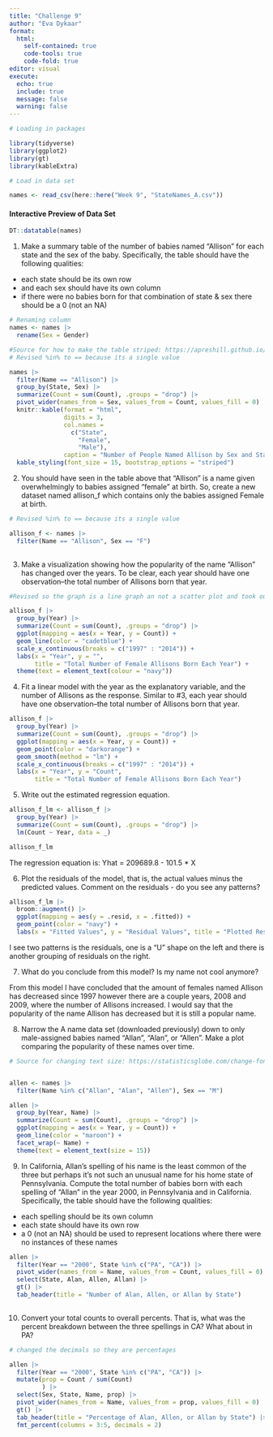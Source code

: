 ---
title: "Challenge 9"
author: "Eva Dykaar"
format: 
  html: 
    self-contained: true
    code-tools: true
    code-fold: true
editor: visual
execute: 
  echo: true
  include: true
  message: false
  warning: false
---

```{r}
# Loading in packages

library(tidyverse)
library(ggplot2)
library(gt)
library(kableExtra)
```

```{r}
# Load in data set

names <- read_csv(here::here("Week 9", "StateNames_A.csv"))
```

#### Interactive Preview of Data Set

```{r}

DT::datatable(names)

```

1)  Make a summary table of the number of babies named "Allison" for each state and the sex of the baby. Specifically, the table should have the following qualities:

-   each state should be its own row
-   and each sex should have its own column
-   if there were no babies born for that combination of state & sex there should be a 0 (not an NA)

```{r}
# Renaming column 
names <- names |>
  rename(Sex = Gender)

```

```{r}
#Source for how to make the table striped: https://apreshill.github.io/data-vis-labs-2018/05-tables.html
# Revised %in% to == because its a single value

names |>
  filter(Name == "Allison") |>
  group_by(State, Sex) |>
  summarize(Count = sum(Count), .groups = "drop") |>
  pivot_wider(names_from = Sex, values_from = Count, values_fill = 0) |>
  knitr::kable(format = "html", 
               digits = 3, 
               col.names = 
                 c("State", 
                   "Female", 
                   "Male"),
               caption = "Number of People Named Allison by Sex and State") |>
  kable_styling(font_size = 15, bootstrap_options = "striped")

```

2)  You should have seen in the table above that "Allison" is a name given overwhelmingly to babies assigned "female" at birth. So, create a new dataset named allison_f which contains only the babies assigned Female at birth.

```{r}
# Revised %in% to == because its a single value

allison_f <- names |>
  filter(Name == "Allison", Sex == "F")
  
```

3)  Make a visualization showing how the popularity of the name "Allison" has changed over the years. To be clear, each year should have one observation--the total number of Allisons born that year.

```{r}
#Revised so the graph is a line graph an not a scatter plot and took out the y axis so people do not have to tilt their heads to read this graph

allison_f |>
  group_by(Year) |>
  summarize(Count = sum(Count), .groups = "drop") |>
  ggplot(mapping = aes(x = Year, y = Count)) +
  geom_line(color = "cadetblue") +
  scale_x_continuous(breaks = c("1997" : "2014")) +
  labs(x = "Year", y = "", 
       title = "Total Number of Female Allisons Born Each Year") +
  theme(text = element_text(colour = "navy"))

```

4)  Fit a linear model with the year as the explanatory variable, and the number of Allisons as the response. Similar to #3, each year should have one observation--the total number of Allisons born that year.

```{r}

allison_f |>
  group_by(Year) |>
  summarize(Count = sum(Count), .groups = "drop") |>
  ggplot(mapping = aes(x = Year, y = Count)) +
  geom_point(color = "darkorange") +
  geom_smooth(method = "lm") +
  scale_x_continuous(breaks = c("1997" : "2014")) +
  labs(x = "Year", y = "Count",
       title = "Total Number of Female Allisons Born Each Year")

```

5)  Write out the estimated regression equation.

```{r}
allison_f_lm <- allison_f |>
  group_by(Year) |>
  summarize(Count = sum(Count), .groups = "drop") |>
  lm(Count ~ Year, data = _)

allison_f_lm
```

The regression equation is: Yhat = 209689.8 - 101.5 * X

6)  Plot the residuals of the model, that is, the actual values minus the predicted values. Comment on the residuals - do you see any patterns?

```{r}

allison_f_lm |> 
  broom::augment() |> 
  ggplot(mapping = aes(y = .resid, x = .fitted)) +
  geom_point(color = "navy") +
  labs(x = "Fitted Values", y = "Residual Values", title = "Plotted Residuals vs Fitted values")

```

I see two patterns is the residuals, one is a "U" shape on the left and there is another grouping of residuals on the right.

7)  What do you conclude from this model? Is my name not cool anymore?

From this model I have concluded that the amount of females named Allison has decreased since 1997 however there are a couple years, 2008 and 2009, where the number of Allisons increased. I would say that the popularity of the name Allison has decreased but it is still a popular name.

8)  Narrow the A name data set (downloaded previously) down to only male-assigned babies named "Allan", "Alan", or "Allen". Make a plot comparing the popularity of these names over time.

```{r}
# Source for changing text size: https://statisticsglobe.com/change-font-size-of-ggplot2-plot-in-r-axis-text-main-title-legend


allen <- names |>
  filter(Name %in% c("Allan", "Alan", "Allen"), Sex == "M")

allen |>
  group_by(Year, Name) |>
  summarize(Count = sum(Count), .groups = "drop") |>
  ggplot(mapping = aes(x = Year, y = Count)) +
  geom_line(color = "maroon") +
  facet_wrap(~ Name) +
  theme(text = element_text(size = 15))  

```

9)  In California, Allan's spelling of his name is the least common of the three but perhaps it's not such an unusual name for his home state of Pennsylvania. Compute the total number of babies born with each spelling of "Allan" in the year 2000, in Pennsylvania and in California. Specifically, the table should have the following qualities:

-   each spelling should be its own column
-   each state should have its own row
-   a 0 (not an NA) should be used to represent locations where there were no instances of these names

```{r}

allen |>
  filter(Year == "2000", State %in% c("PA", "CA")) |>
  pivot_wider(names_from = Name, values_from = Count, values_fill = 0) |>
  select(State, Alan, Allen, Allan) |>
  gt() |>
  tab_header(title = "Number of Alan, Allen, or Allan by State")
  

```

10) Convert your total counts to overall percents. That is, what was the percent breakdown between the three spellings in CA? What about in PA?

```{r}
# changed the decimals so they are percentages

allen |> 
  filter(Year == "2000", State %in% c("PA", "CA")) |>
  mutate(prop = Count / sum(Count)
         ) |>
  select(Sex, State, Name, prop) |>
  pivot_wider(names_from = Name, values_from = prop, values_fill = 0) |>
  gt() |>
  tab_header(title = "Percentage of Alan, Allen, or Allan by State") |>
  fmt_percent(columns = 3:5, decimals = 2)

```
